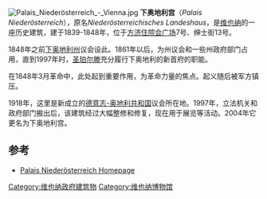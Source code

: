 [[File:Palais_Niederösterreich_-_Vienna.jpg|thumb]]
'''下奥地利宫'''（''Palais Niederösterreich''），原名''Niederösterreichisches Landeshaus''，是[[维也纳|维也纳]]的一座历史建筑，建于1839-1848年，位于[[方济住院会广场|方济住院会广场]]7号、绅士街13号。

1848年之前[[下奥地利州|下奥地利州]]议会设此。1861年以后，为州议会和一些州政府部门占用，直到1997年时，[[圣珀尔滕|圣珀尔滕]]充分履行下奥地利的新首府的职能。

在1848年3月革命中，此处起到重要作用，为革命力量的焦点。起义随后被军方镇压。

1918年，这里是新成立的[[德意志-奥地利共和国|德意志-奥地利共和国]]议会所在地。1997年，立法机关和政府部门搬出后，该建筑经过大幅整修和修复，现在用于展览等活动。2004年它更名为下奥地利宫。

==参考==
* [https://web.archive.org/web/20051103154821/http://www.palais-niederoesterreich.at/index_en.html Palais Niederösterreich Homepage]
{{coord|48|12|36|N|16|21|53|E|region:AT-9_type:landmark|display=title}}

[[Category:维也纳政府建筑物|Category:维也纳政府建筑物]]
[[Category:维也纳博物馆|Category:维也纳博物馆]]